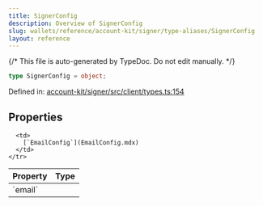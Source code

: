 ```yaml
---
title: SignerConfig
description: Overview of SignerConfig
slug: wallets/reference/account-kit/signer/type-aliases/SignerConfig
layout: reference
---
```


{/* This file is auto-generated by TypeDoc. Do not edit manually. */}

```ts
type SignerConfig = object;
```

Defined in: [account-kit/signer/src/client/types.ts:154](https://github.com/alchemyplatform/aa-sdk/blob/ad165355d980f9a16dd388088895bfc851df8656/account-kit/signer/src/client/types.ts#L154)

## Properties

<table>
  <thead>
    <tr>
      <th align="left">Property</th>
      <th align="left">Type</th>
    </tr>
  </thead>

  <tbody>
    <tr>
      <td>
        <a id="email" /> `email`
      </td>

      <td>
        [`EmailConfig`](EmailConfig.mdx)
      </td>
    </tr>

  </tbody>
</table>
